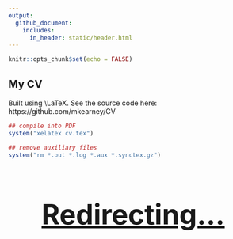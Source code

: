 ```yaml
---
output: 
  github_document:
    includes:
      in_header: static/header.html
---
```


```r
knitr::opts_chunk$set(echo = FALSE)
```


## My CV


Built using \\LaTeX. See the source code here: https://github.com/mkearney/CV


```r
## compile into PDF
system("xelatex cv.tex")

## remove auxiliary files
system("rm *.out *.log *.aux *.synctex.gz")
```

<h3 class="redirecting"><a href="https://cv.mikewk.com/cv.pdf">Redirecting...</a></h3>


<style>
.redirecting {
  font-size: 4em;
  text-align: center;
}
</style>
